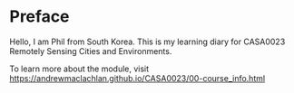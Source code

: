 # Preface {.unnumbered}

Hello, I am Phil from South Korea.
This is my learning diary for CASA0023 Remotely Sensing Cities and Environments.

To learn more about the module, visit <https://andrewmaclachlan.github.io/CASA0023/00-course_info.html>
